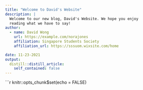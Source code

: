 ```yaml
---
title: "Welcome to David's Website"
description: |
  Welcome to our new blog, David's Website. We hope you enjoy 
  reading what we have to say!
author:
  - name: David Wong
    url: https://example.com/norajones
    affiliation: Singapore Students Society
    affiliation_url: https://sssuom.wixsite.com/home

date: 11-23-2021
output:
  distill::distill_article:
    self_contained: false
---
```


```r
knitr::opts_chunk$set(echo = FALSE)




